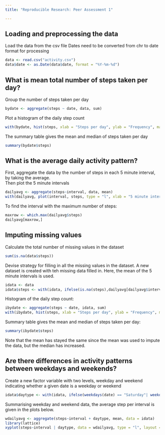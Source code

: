 ```yaml
---
title: "Reproducible Research: Peer Assessment 1"

---
```


## Loading and preprocessing the data

Load the data from the csv file
Dates need to be converted from chr to date format for processing
```r
data <- read.csv("activity.csv")
data$date <- as.Date(data$date, format = "%Y-%m-%d")
```

## What is mean total number of steps taken per day?

Group the number of steps taken per day 

```r
bydate <- aggregate(steps ~ date, data, sum) 
```

Plot a histogram of the daily step count

```r
with(bydate, hist(steps, xlab = "Steps per day", ylab = "Frequency", main = "Total steps per day"))
```

The summary table gives the mean and median of steps taken per day

```r
summary(bydate$steps)
```


## What is the average daily activity pattern?  

First, aggregate the data by the number of steps in each 5 minute interval, by taking the average.  
Then plot the 5 minute intervals
```r
dailyavg <- aggregate(steps~interval, data, mean)
with(dailyavg, plot(interval, steps, type = "l", xlab = "5 minute intervals", ylab = "Number of steps", main = "Average number of steps per day"))
```

To find the interval with the maximum number of steps:

```r
maxrow <- which.max(dailyavg$steps)
dailyavg[maxrow,]
```


## Imputing missing values

Calculate the total number of missing values in the dataset  
```r
sum(is.na(data$steps))
```

Devise strategy for filling in all the missing values in the dataset. A new dataset is created with teh missing data filled in.
Here, the mean of the 5 minute intervals is used. 

```r
idata <- data
idata$steps <- with(idata, ifelse(is.na(steps),dailyavg[dailyavg$interval == interval,2],steps))
```

Histogram of the daily step count:

```r
ibydate <- aggregate(steps ~ date, idata, sum)
with(ibydate, hist(steps, xlab = "Steps per day", ylab = "Frequency", main = "Total steps per day"))
```

Summary table gives the mean and median of steps taken per day:

```r
summary(ibydate$steps)
```

Note that the mean has stayed the same since the mean was used to impute the data, but the median has increased.  

## Are there differences in activity patterns between weekdays and weekends?

Create a new factor variable with two levels, weekday and weekend indicating whether a given date is a weekday or weekend 
```r
idata$daytype <- with(idata, ifelse(weekdays(date) == "Saturday"| weekdays(date) == "Sunday", "weekend", "weekday"))
```

Summarising weekday and weekend data, the average step per interval is given in the plots below.
```r
wdailyavg <- aggregate(steps~interval + daytype, mean, data = idata)
library(lattice)
xyplot(steps~interval | daytype, data = wdailyavg, type = "l", layout = c(1,2), xlab = "5 min Interval", ylab = "Number of steps")
```

